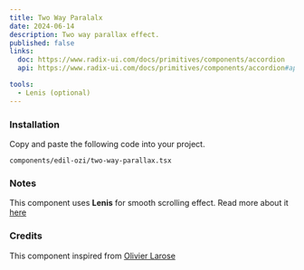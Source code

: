 ```yaml
---
title: Two Way Paralalx
date: 2024-06-14
description: Two way parallax effect.
published: false
links:
  doc: https://www.radix-ui.com/docs/primitives/components/accordion
  api: https://www.radix-ui.com/docs/primitives/components/accordion#api-reference

tools:
  - Lenis (optional)
---
```


<ComponentPreview name="two-way-parallax-demo" />

<Steps>

### Installation

Copy and paste the following code into your project.

```text
components/edil-ozi/two-way-parallax.tsx
```

<ComponentSource name="two-way-parallax" />

</Steps>

### Notes

This component uses **Lenis** for smooth scrolling effect. Read more about it [here](https://github.com/darkroomengineering/lenis/blob/main/packages/react/README.md)

### Credits

This component inspired from [Olivier Larose](https://blog.olivierlarose.com/)
